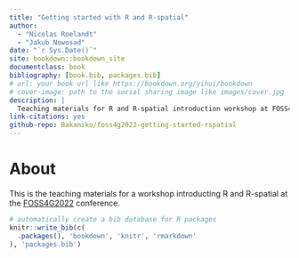 ```yaml
--- 
title: "Getting started with R and R-spatial"
author: 
  - "Nicolas Roelandt"
  - "Jakub Nowosad"
date: "`r Sys.Date()`"
site: bookdown::bookdown_site
documentclass: book
bibliography: [book.bib, packages.bib]
# url: your book url like https://bookdown.org/yihui/bookdown
# cover-image: path to the social sharing image like images/cover.jpg
description: |
  Teaching materials for R and R-spatial introduction workshop at FOSS4G2022.
link-citations: yes
github-repo: Bakaniko/foss4g2022-getting-started-rspatial
---
```


# About

This is the teaching materials for a workshop introducting R and R-spatial at the [FOSS4G2022](https://2022.foss4g.org/index.php) conference.

```r
# automatically create a bib database for R packages
knitr::write_bib(c(
  .packages(), 'bookdown', 'knitr', 'rmarkdown'
), 'packages.bib')
```
